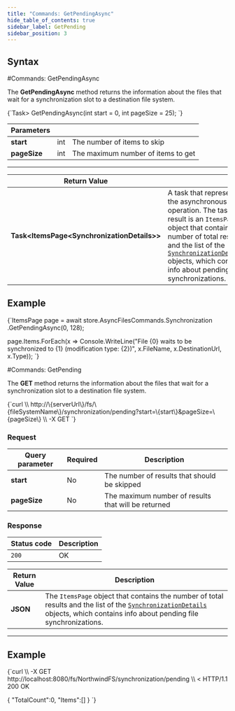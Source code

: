 ```yaml
---
title: "Commands: GetPendingAsync"
hide_table_of_contents: true
sidebar_label: GetPending
sidebar_position: 3
---
```





## Syntax
<LanguageSwitcher supportedLanguages={supportedLanguages} />
<LanguageContent language="csharp">
#Commands: GetPendingAsync

The **GetPendingAsync** method returns the information about the files that wait for a synchronization slot to a destination file system.



<TabItem value="get_pending_1" label="get_pending_1">
<CodeBlock language="csharp">
{`Task<ItemsPage<SynchronizationDetails>> GetPendingAsync(int start = 0, int pageSize = 25);
`}
</CodeBlock>
</TabItem>

| Parameters | | |
| ------------- | ------------- | ----- |
| **start** | int | The number of items to skip |
| **pageSize** | int | The maximum number of items to get |

---

| Return Value | |
| ------------- | ------------- |
| **Task&lt;ItemsPage&lt;SynchronizationDetails&gt;&gt;** | A task that represents the asynchronous operation. The task result is an `ItemsPage` object that contains the number of total results and the list of the [`SynchronizationDetails`](../../../../../glossary/synchronization-details.mdx) objects, which contains info about pending file synchronizations. |


## Example

<TabItem value="get_pending_2" label="get_pending_2">
<CodeBlock language="csharp">
{`ItemsPage<SynchronizationDetails> page = await store.AsyncFilesCommands.Synchronization
												.GetPendingAsync(0, 128);

page.Items.ForEach(x =>
	Console.WriteLine("File \{0\} waits to be synchronized to \{1\} (modification type: \{2\})",
							x.FileName, x.DestinationUrl, x.Type));
`}
</CodeBlock>
</TabItem>

</LanguageContent>
<LanguageContent language="http">
#Commands: GetPending

The **GET** method returns the information about the files that wait for a synchronization slot to a destination file system.



<TabItem value="json" label="json">
<CodeBlock language="json">
{`curl \\
	http://\{serverUrl\}/fs/\{fileSystemName\}/synchronization/pending?start=\{start\}&pageSize=\{pageSize\}  \\
	-X GET
`}
</CodeBlock>
</TabItem>

### Request

| Query parameter | Required | Description |
| ------------- | -- | ---- |
| **start** | No | The number of results that should be skipped |
| **pageSize** | No | The maximum number of results that will be returned |

### Response

| Status code | Description |
| ----------- | - |
| `200` | OK |

| Return Value | Description |
| ------------- | ------------- |
| **JSON** | The `ItemsPage` object that contains the number of total results and the list of the [`SynchronizationDetails`](../../../../../glossary/synchronization-details.mdx) objects, which contains info about pending file synchronizations. |

---

## Example

<TabItem value="json" label="json">
<CodeBlock language="json">
{`curl \\
	-X GET http://localhost:8080/fs/NorthwindFS/synchronization/pending  \\
< HTTP/1.1 200 OK

\{
    "TotalCount":0,
    "Items":[]
\}
`}
</CodeBlock>
</TabItem>


</LanguageContent>

<!---

-->